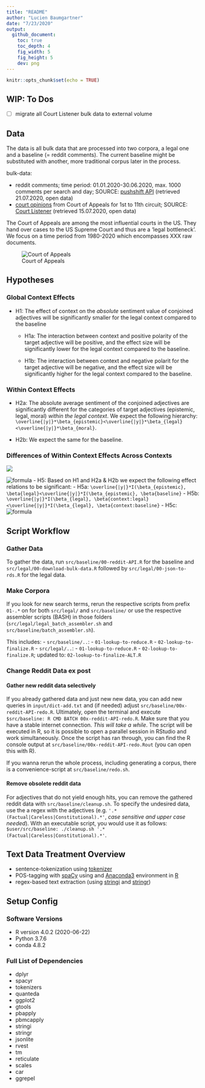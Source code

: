 ```yaml
---
title: "README"
author: "Lucien Baumgartner"
date: "7/23/2020"
output: 
  github_document:
    toc: true
    toc_depth: 4
    fig_width: 5
    fig_height: 5
    dev: png
---
```


```r
knitr::opts_chunk$set(echo = TRUE)
```

## WIP: To Dos
- [ ] migrate all Court Listener bulk data to external volume

## Data
The data is all bulk data that are processed into two corpora, a legal one and a baseline (= reddit comments). The current baseline might be substituted with another, more traditional corpus later in the process.

bulk-data:

- reddit comments; time period: 01.01.2020-30.06.2020, max. 1000 comments per search and day; SOURCE: [pushshift API](https://pushshift.io/api-parameters/) (retrieved 21.07.2020, open data)
- [court opinions](https://legal-dictionary.thefreedictionary.com/Court+Opinion) from Court of Appeals for 1st to 11th circuit; SOURCE: [Court Listener](https://www.courtlistener.com/api/bulk-info/) (retrieved 15.07.2020, open data)

The Court of Appeals are among the most influential courts in the US. They hand over cases to the US Supreme Court and thus are a 'legal bottleneck'.
We focus on a time period from 1980-2020 which encompasses XXX raw documents.

![Court of Appeals](res/img/2560px-US_Court_of_Appeals_and_District_Court_map.svg.png)

## Hypotheses

### Global Context Effects

- H1: The effect of context on the *absolute* sentiment value of conjoined adjectives will be significantly smaller for the legal context compared to the baseline
    - H1a: The interaction between context and positive polarity of the     target adjective will be positive, and the effect size will be significantly lower for the legal context compared to the baseline. 

    - H1b: The interaction between context and negative polarit for the target adjective will be negative, and the effect size will be significantly higher for the legal context compared to the baseline.

### Within Context Effects

- H2a: The absolute average sentiment of the conjoined adjectives are significantly different for the categories of target adjectives (epistemic, legal, moral) *within the legal context*. We expect the following hierarchy: `\overline{|y|}*\beta_{epistemic}<\overline{|y|}*\beta_{legal}<\overline{|y|}*\beta_{moral}`.

- H2b: We expect the same for the baseline.

### Differences of Within Context Effects Across Contexts
<img src="https://render.githubusercontent.com/render/math?math=e^{i%20\pi}%20=%20-\overline{1}">

![formula](https://render.githubusercontent.com/render/math?math=e\overline{y})
- H5: Based on H1 and H2a & H2b we expect the following effect relations to be significant:
    - H5a: `\overline{|y|}*I(\beta_{epistemic}, \beta{legal}<\overline{|y|}*I(\beta_{epistemic}, \beta{baseline}`
    - H5b: `\overline{|y|}*I(\beta_{legal}, \beta{context:legal}<\overline{|y|}*I(\beta_{legal}, \beta{context:baseline}`
    - H5c: ![formula](https://render.githubusercontent.com/render/math?math=\overline{|y|}*(\beta_{moral}*\beta{context:legal})<\overline{|y|}*(\beta_{moral}*\beta{context:baseline}))



## Script Workflow
### Gather Data
To gather the data, run `src/baseline/00-reddit-API.R` for the baseline and `src/legal/00-download-bulk-data.R` followed by `src/legal/00-json-to-rds.R` for the legal data.

### Make Corpora
If you look for new search terms, rerun the respective scripts from prefix `01-.*` on for both `src/legal/` and `src/baseline/` or use the respective assembler scripts (BASH) in those folders (`src/legal/legal_batch_assembler.sh` and `src/baseline/batch_assembler.sh`).

This includes:
- `src/baseline/..`:
    - `01-lookup-to-reduce.R`
    - `02-lookup-to-finalize.R`
- `src/legal/..`:
    - `01-lookup-to-reduce.R`
    - `02-lookup-to-finalize.R`; updated to: `02-lookup-to-finalize-ALT.R`

### Change Reddit Data ex post
#### Gather new reddit data selectively
If you already gathered data and just new new data, you can add new queries in `input/dict-add.txt` and (if needed) adjust `src/baseline/00x-reddit-API-redo.R`. Ultimately, open the terminal and execute `$src/baseline: R CMD BATCH 00x-reddit-API-redo.R`. Make sure that you have a stable internet connection. *This will take a while*. The script will be executed in R, so it is possible to open a parallel session in RStudio and work simultaneously. Once the script has ran through, you can find the R console output at `src/baseline/00x-reddit-API-redo.Rout` (you can open this with R).

If you wanna rerun the whole process, including generating a corpus, there is a convenience-script at `src/baseline/redo.sh`.

#### Remove obsolete reddit data
For adjectives that do not yield enough hits, you can remove the gathered reddit data with `src/baseline/cleanup.sh`. To specify the undesired data, use the a regex with the adjectives (e.g. `'.*(Factual|Careless|Constitutional).*'`, *case sensitive and upper case needed*). With an executable script, you would use it as follows: `$user/src/baseline: ./cleanup.sh '.*(Factual|Careless|Constitutional).*'`.

## Text Data Treatment Overview
- sentence-tokenization using [tokenizer](https://cran.r-project.org/web/packages/tokenizers/)
- POS-tagging with [spaCy](https://spacy.io/) using and [Anaconda3](https://www.anaconda.com/products/individual) environment in [R](https://www.r-project.org/)
- regex-based text extraction (using [stringi](https://cran.r-project.org/web/packages/stringi/index.html) and [stringr](https://cran.r-project.org/web/packages/stringr/))

## Setup Config
### Software Versions
- R version 4.0.2 (2020-06-22)
- Python 3.7.6
- conda 4.8.2

### Full List of Dependencies
- dplyr
- spacyr
- tokenizers
- quanteda
- ggplot2
- gtools
- pbapply
- pbmcapply
- stringi
- stringr
- jsonlite
- rvest
- tm
- reticulate
- scales
- car
- ggrepel
